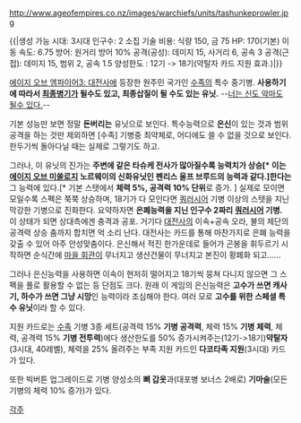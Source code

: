 http://www.ageofempires.co.nz/images/warchiefs/units/tashunkeprowler.jpg

{{|생성 가능 시대: 3시대
인구수: 2
소집 기술 비용: 식량 150, 금 75
HP: 170(기본)
이동 속도: 6.75
방어: 원거리 방어 10%
공격(공성): 데미지 15, 사거리 6, 공속 3
공격(근접): 데미지 15, 범위 2, 공속 1.5
양성한도 : 12기 -> 18기(약탈자 카드 지원 효과.)|}}

[[에이지 오브 엠파이어3: 대전사]]에 등장한 원주민 국가인 [[수족]]의 특수 중기병. '''사용하기에 따라서 [[최종병기]]가 될수도 있고, 최종삽질이 될 수도 있는 유닛.''' --[[마징가Z|너는 신도 악마도 될수 있다.]]--

기본 성능만 보면 정말 '''돈버리는''' 유닛으로 보인다. 특수능력으로 '''은신'''이 있는 것과 범위공격을 하는 것만 제외하면 [수족] 기병중 최약체로, 어디에도 쓸 수 없을 것으로 보인다. 한두기씩 돌아다닐 때는 실제로 그렇기도 하고.

그러나, 이 유닛의 진가는 '''주변에 같은 타슈케 전사가 많아질수록 능력치가 상승[* 이는 [[에이지 오브 미쏠로지]] 노르웨이의 신화유닛인 펜리스 울프 브루드의 능력과 같다.]한다는''' 그 능력에 있다.[* 기본 스탯에서 '''체력 5%, 공격력 10% 단위'''로 증가. ] 실제로 모이면 모일수록 스펙은 쭉쭉 상승하며, 18기가 다 모인다면 [[쿼러시어]] 기병 이상의 스텟을 지닌 막강한 기병으로 진화한다. 요약하자면 '''은폐능력을 지닌 인구수 2짜리 [[쿼러시어]] 기병.''' 이 상태가 되면 상대측에겐 충격과 공포. 거기다 [[대전사]]의 이속+공속 오라, 불의 제단의 공격력 상승 춤까지 합치면 억 소리 난다. 대전사는 카드를 통해 마찬가지로 은폐 능력을 갖출 수 있어 아주 안성맞춤이다. 은신해서 적진 한가운데로 들어가 곤봉을 휘두르기 시작하면 순식간에 [[마을 회관]]이 무너지고 생산건물이 무너지고 본진이 황폐화 되고......

그러나 은신능력을 사용하면 이속이 현저히 떨어지고 18기씩 뭉쳐 다니지 않으면 그 스펙을 풀로 활용할 수 없는 등 단점도 크다. 원래 이 게임의 은신능력은 '''고수가 쓰면 캐사기, 하수가 쓰면 그냥 시망'''인 능력이라 조심해야 한다. 여러 모로 '''고수를 위한 스페셜 특수 유닛'''이라 할 수 있다.

지원 카드로는 [[수족]] 기병 3종 세트(공격력 15% '''기병 공격력''', 체력 15% '''기병 체력''', 체력, 공격력 15% '''기병 전투력''')에다 생산한도를 50% 증가시켜주는(12기->18기)'''약탈자'''(3시대, 40레벨), 체력을 25% 올려주는 부족 지원 카드인 '''다코타족 지원'''(3시대) 카드가 있다. 

또한 빅버튼 업그레이드로 기병 양성소의 '''뼈 갑옷'''과(대포병 보너스 2배로) '''기마술'''(모든 기병의 체력 10% 증가)가 있다.

[[각주]]
